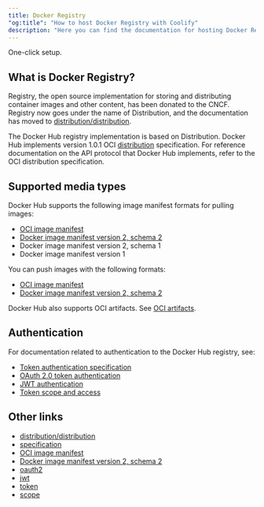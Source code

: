 ```yaml
---
title: Docker Registry
"og:title": "How to host Docker Registry with Coolify"
description: "Here you can find the documentation for hosting Docker Registry with Coolify."
---
```


<Check>One-click setup.</Check>

## What is Docker Registry?

Registry, the open source implementation for storing and distributing container images and other content, has been donated to the CNCF. Registry now goes under the name of Distribution, and the documentation has moved to [distribution/distribution](https://distribution.github.io/distribution/).

The Docker Hub registry implementation is based on Distribution. Docker Hub implements version 1.0.1 OCI [distribution](https://github.com/opencontainers/distribution-spec/blob/v1.0.1/spec.md) specification. For reference documentation on the API protocol that Docker Hub implements, refer to the OCI distribution specification.

## Supported media types

Docker Hub supports the following image manifest formats for pulling images:

- [OCI image manifest](https://github.com/opencontainers/image-spec/blob/main/manifest.md)
- [Docker image manifest version 2, schema 2](https://distribution.github.io/distribution/spec/manifest-v2-2/)
- Docker image manifest version 2, schema 1
- Docker image manifest version 1

You can push images with the following formats:

- [OCI image manifest](https://github.com/opencontainers/image-spec/blob/main/manifest.md)
- [Docker image manifest version 2, schema 2](https://distribution.github.io/distribution/spec/manifest-v2-2/)

Docker Hub also supports OCI artifacts. See [OCI artifacts](https://github.com/docker/docs/blob/main/docker-hub/oci-artifacts).

## Authentication

For documentation related to authentication to the Docker Hub registry, see:

- [Token authentication specification](https://distribution.github.io/distribution/spec/auth/token/)
- [OAuth 2.0 token authentication](https://distribution.github.io/distribution/spec/auth/oauth/)
- [JWT authentication](https://distribution.github.io/distribution/spec/auth/jwt/)
- [Token scope and access](https://distribution.github.io/distribution/spec/auth/scope/)

## Other links

- [distribution/distribution](https://distribution.github.io/distribution/)
- [specification](https://github.com/opencontainers/distribution-spec/blob/v1.0.1/spec.md)
- [OCI image manifest](https://github.com/opencontainers/image-spec/blob/main/manifest.md)
- [Docker image manifest version 2, schema 2](https://distribution.github.io/distribution/spec/manifest-v2-2/)
- [oauth2](https://distribution.github.io/distribution/spec/auth/oauth/)
- [jwt](https://distribution.github.io/distribution/spec/auth/jwt/)
- [token](https://distribution.github.io/distribution/spec/auth/token/)
- [scope](https://distribution.github.io/distribution/spec/auth/scope/)
